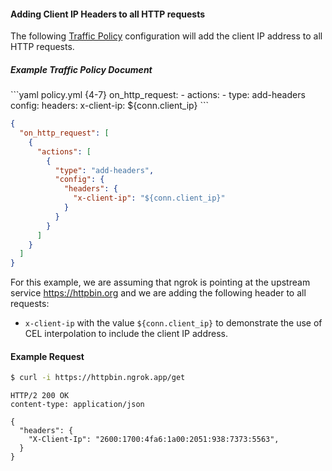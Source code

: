 #### Adding Client IP Headers to all HTTP requests

The following [Traffic Policy](/traffic-policy/)
configuration will add the client IP address to all HTTP requests.

##### Example Traffic Policy Document

<CodeGroup>
```yaml policy.yml {4-7}
on_http_request:
  - actions:
      - type: add-headers
        config:
          headers:
            x-client-ip: ${conn.client_ip}
```

```json policy.json {5-12}
{
  "on_http_request": [
    {
      "actions": [
        {
          "type": "add-headers",
          "config": {
            "headers": {
              "x-client-ip": "${conn.client_ip}"
            }
          }
        }
      ]
    }
  ]
}
```
</CodeGroup>

For this example, we are assuming that ngrok is pointing at the upstream service
https://httpbin.org and we are adding the following header to all requests:

- `x-client-ip` with the value `${conn.client_ip}` to demonstrate the use of
  CEL interpolation to include the client IP address.

#### Example Request

```bash
$ curl -i https://httpbin.ngrok.app/get
```

```http
HTTP/2 200 OK
content-type: application/json

{
  "headers": {
    "X-Client-Ip": "2600:1700:4fa6:1a00:2051:938:7373:5563",
  }
}
```
